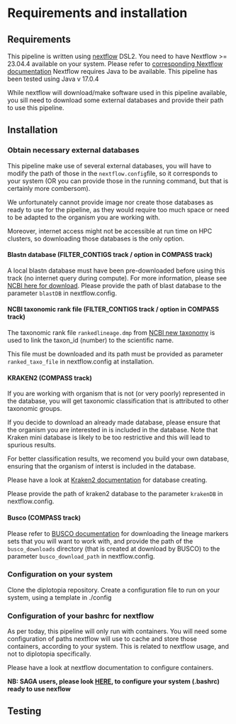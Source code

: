 # Requirements and installation

## Requirements

This pipeline is written using [nextflow](https://www.nextflow.io/) DSL2. 
You need to have Nextflow >= 23.04.4 available on your system. 
Please refer to [corresponding Nextflow documentation](https://www.nextflow.io/docs/latest/install.html)
Nextflow requires Java to be available. This pipeline has been tested using Java v 17.0.4

While nextflow will download/make software used in this pipeline available, you sill need to download some external databases and provide their path to use this pipeline.

## Installation

### Obtain necessary external databases

This pipeline make use of several external databases, 
you will have to modify the path of those in the `nextflow.config`file,
so it corresponds to your system (OR you can provide those in the running command, but
that is certainly more combersom). 

We unfortunately cannot provide image nor create those databases as ready to use
for the pipeline, as they would require too much space or need to be adapted to 
the organism you are working with. 

Moreover, internet access might not be accessible at run time on HPC clusters, so downloading 
those databases is the only option. 

#### Blastn database (FILTER_CONTIGS track / option in COMPASS track)

 A local blastn database must have been pre-downloaded before using this track (no internet query during compute). 
 For more information, please see [NCBI here for download](https://ftp.ncbi.nlm.nih.gov/blast/db/).
 Please provide the path of blast database to the parameter `blastDB` in nextflow.config.

#### NCBI taxonomic rank file (FILTER_CONTIGS track / option in COMPASS track)
 The taxonomic rank file `rankedlineage.dmp` from [NCBI new taxonomy](https://ncbiinsights.ncbi.nlm.nih.gov/2018/02/22/new-taxonomy-files-available-with-lineage-type-and-host-information/) is used to link the taxon_id (number) to the scientific name. 

 This file must be downloaded and its path must be provided as parameter `ranked_taxo_file` in nextflow.config at installation. 

#### KRAKEN2 (COMPASS track)

If you are working with organism that is not (or very poorly) represented in the database, you will get taxonomic classification that is attributed to other taxonomic groups. 

If you decide to download an already made database, please ensure that the organism you are interested in is included in the database. Note that Kraken mini database is likely to be too restrictive and this will lead to spurious results.  

For better classification results, we recomend you build your own database, ensuring that the organism of interst is included in the database. 

Please have a look at [Kraken2 documentation](https://github.com/DerrickWood/kraken2/blob/master/docs/MANUAL.markdown) for database creating. 

 Please provide the path of kraken2 database to the parameter `krakenDB` in nextflow.config.

<!-- TODO check - advise ? adjust kmer size longer for more specificity, because its assemblies ? 
ASK THOMAS
-->

#### Busco (COMPASS track)

Please refer to [BUSCO documentation](https://busco.ezlab.org/busco_userguide.html#download-and-automated-update) for downloading the lineage markers sets that you will want to work with, and provide the path of the `busco_downloads` directory (that is created at download by BUSCO) to the parameter `busco_download_path` in nextflow.config.


<!-- QUAST
Note quast can include several checks on other database, find genes osv
But I removed that, was too long and heavy, and not so usefull when 
working with species we do not know what is expected. 

See later if want to implement a more complete option or not
-->

### Configuration on your system 

Clone the diplotopia repository.
Create a configuration file to run on your system, using a template in ./config

### Configuration of your bashrc for nextflow

As per today, this pipeline will only run with containers. 
You will need some configuration of paths nextflow will use to cache and store those containers, according to your system. This is related to nextflow usage, and not to diplotopia specifically.

Please have a look at nextflow documentation to configure containers. 

**NB: SAGA users, please look [HERE](./SAGA_USERS_instructions), to configure your system (.bashrc) ready to use nexflow**


## Testing

<!-- TBA --> 
